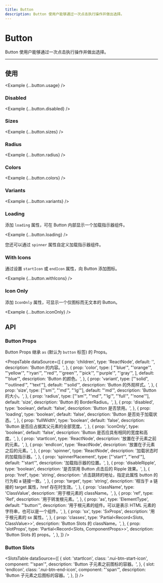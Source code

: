 ```yaml
---
title: Button
description: Button 使用户能够通过一次点击执行操作并做出选择。
---
```



# Button

Button 使用户能够通过一次点击执行操作并做出选择。

<ComponentLinks component='button' ariaCompatible />

---

## 使用

<Example {...button.usage} />

### Disabled

<Example {...button.disabled} />

### Sizes

<Example {...button.sizes} />

### Radius

<Example {...button.radius} />

### Colors

<Example {...button.colors} />

### Variants

<Example {...button.variants} />

### Loading

添加 `loading` 属性，可在 Button 内部显示一个加载指示器组件。

<Example {...button.loading} />

您还可以通过 `spinner` 属性自定义加载指示器组件。

### With Icons

通过设置 `startIcon` 或 `endIcon` 属性，向 Button 添加图标。

<Example {...button.withIcons} />

### Icon Only

添加 `IconOnly` 属性，可显示一个仅图标而无文本的 Button。

<Example {...button.iconOnly} />

## API

### Button Props

Button Props 继承 `as` (默认为 `button` 标签) 的 Props。

<PropsTable
  dataSource={[
    {
      prop: 'children',
      type: 'ReactNode',
      default: '',
      description: 'Button 的内容。',
    },
    {
      prop: 'color',
      type: [
        "'blue'",
        "'orange'",
        "'yellow'",
        "'ryan'",
        "'red'",
        "'green'",
        "'pick'",
        "'purple'",
        "'gray'",
      ],
      default: "'blue'",
      description: 'Button 的颜色。',
    },
    {
      prop: 'variant',
      type: ["'solid", "'outlined'", "'text'"],
      default: "'solid'",
      description: 'Button 的外观样式。',
    },
    {
      prop: 'size',
      type: ["'sm'", "'md'", "'lg'"],
      default: "'md'",
      description: 'Button 的大小。',
    },
    {
      prop: 'radius',
      type: ["'sm'", "'md'", "'lg'", "'full'", "'none'"],
      default: 'size',
      description: 'Button 的 BorderRadius。',
    },
    {
      prop: 'disabled',
      type: 'boolean',
      default: 'false',
      description: 'Button 是否禁用。',
    },
    {
      prop: 'loading',
      type: 'boolean',
      default: 'false',
      description: 'Button 是否处于加载状态。',
    },
    {
      prop: 'fullWidth',
      type: 'boolean',
      default: 'false',
      description: 'Button 是否应占据其父元素的全部宽度。',
    },
    {
      prop: 'iconOnly',
      type: 'boolean',
      default: 'false',
      description: 'Button 是否应具有相同的宽度和高度。',
    },
    {
      prop: 'startIcon',
      type: 'ReactNode',
      description: '放置在子元素之前的元素。',
    },
    {
      prop: 'endIcon',
      type: 'ReactNode',
      description: '放置在子元素之后的元素。',
    },
    {
      prop: 'spinner',
      type: 'ReactNode',
      description: '加载状态时的加载指示器。',
    },
    {
      prop: 'spinnerPlacement',
      type: ["'start'", "'end'"],
      default: "'start'",
      description: '加载指示器的位置。',
    },
    {
      prop: 'disableRipple',
      type: 'boolean',
      description: '是否禁用 Button 点击后的 Ripple 效果。',
    },
    {
      prop: 'href',
      type: 'string',
      description: '点击跳转的地址，指定此属性 button 的行为和 a 链接一致。',
    },
    {
      prop: 'target',
      type: 'string',
      description: '相当于 a 链接的 target 属性，href 存在时生效。',
    },
    {
      prop: 'className',
      type: 'ClassValue',
      description: '用于根元素的 className。',
    },
    {
      prop: 'ref',
      type: 'Ref',
      description: '用于转发根元素。',
    },
    {
      prop: 'as',
      type: 'ElementType',
      default: "'button'",
      description:
        '用于根元素的组件。可以是表示 HTML 元素的字符串，也可以是一个组件。',
    },
    {
      prop: 'sx',
      type: 'SxProps<ButtonOwnerState>',
      description: '用于根元素的 sx 属性。',
    },
    {
      prop: 'classes',
      type: 'Partial<Record<Slots, ClassValue>>',
      description: 'Button Slots 的 className。',
    },
    {
      prop: 'slotProps',
      type: 'Partial<Record<Slots, ComponentProps>>',
      description: 'Button Slots 的 props。',
    },
  ]}
/>

### Button Slots

<SlotsTable
  dataSource={[
    {
      slot: 'startIcon',
      class: '.nui-btn-start-icon',
      component: "'span'",
      description: 'Button 子元素之前图标的容器。',
    },
    {
      slot: 'endIcon',
      class: '.nui-btn-end-icon',
      component: "'span'",
      description: 'Button 子元素之后图标的容器。',
    },
  ]}
/>
